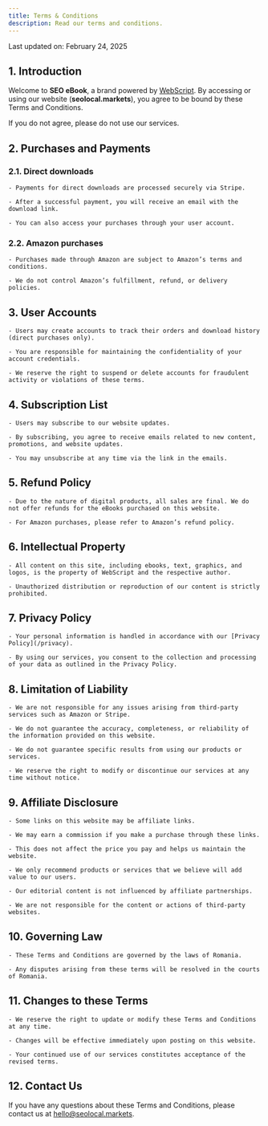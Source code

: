 ```yaml
---
title: Terms & Conditions
description: Read our terms and conditions.
---
```


Last updated on: February 24, 2025

## 1. Introduction

Welcome to **SEO eBook**, a brand powered by [WebScript](https://webscript.ro/en). By accessing or using our website (**seolocal.markets**), you agree to be bound by these Terms and Conditions.

If you do not agree, please do not use our services.

## 2. Purchases and Payments

### 2.1. Direct downloads

    - Payments for direct downloads are processed securely via Stripe.

    - After a successful payment, you will receive an email with the download link.

    - You can also access your purchases through your user account.

### 2.2. Amazon purchases

    - Purchases made through Amazon are subject to Amazon’s terms and conditions.

    - We do not control Amazon’s fulfillment, refund, or delivery policies.

## 3. User Accounts

    - Users may create accounts to track their orders and download history (direct purchases only).

    - You are responsible for maintaining the confidentiality of your account credentials.

    - We reserve the right to suspend or delete accounts for fraudulent activity or violations of these terms.

## 4. Subscription List

    - Users may subscribe to our website updates.

    - By subscribing, you agree to receive emails related to new content, promotions, and website updates.

    - You may unsubscribe at any time via the link in the emails.

## 5. Refund Policy

    - Due to the nature of digital products, all sales are final. We do not offer refunds for the eBooks purchased on this website.

    - For Amazon purchases, please refer to Amazon’s refund policy.

## 6. Intellectual Property

    - All content on this site, including ebooks, text, graphics, and logos, is the property of WebScript and the respective author.

    - Unauthorized distribution or reproduction of our content is strictly prohibited.

## 7. Privacy Policy

    - Your personal information is handled in accordance with our [Privacy Policy](/privacy).

    - By using our services, you consent to the collection and processing of your data as outlined in the Privacy Policy.

## 8. Limitation of Liability

    - We are not responsible for any issues arising from third-party services such as Amazon or Stripe.

    - We do not guarantee the accuracy, completeness, or reliability of the information provided on this website.

    - We do not guarantee specific results from using our products or services.

    - We reserve the right to modify or discontinue our services at any time without notice.

## 9. Affiliate Disclosure

    - Some links on this website may be affiliate links.

    - We may earn a commission if you make a purchase through these links.

    - This does not affect the price you pay and helps us maintain the website.

    - We only recommend products or services that we believe will add value to our users.

    - Our editorial content is not influenced by affiliate partnerships.

    - We are not responsible for the content or actions of third-party websites.

## 10. Governing Law

    - These Terms and Conditions are governed by the laws of Romania.

    - Any disputes arising from these terms will be resolved in the courts of Romania.

## 11. Changes to these Terms

    - We reserve the right to update or modify these Terms and Conditions at any time.

    - Changes will be effective immediately upon posting on this website.

    - Your continued use of our services constitutes acceptance of the revised terms.

## 12. Contact Us

If you have any questions about these Terms and Conditions, please contact us at [hello@seolocal.markets](mailto:hello@seolocal.markets).
